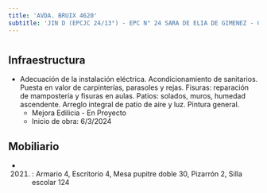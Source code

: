 ```yaml
---
title: 'AVDA. BRUIX 4620'
subtitle: 'JIN D (EPCJC 24/13°) - EPC N° 24 SARA DE ELIA DE GIMENEZ - CECIE N° 13 MARTIN LUTHER KING'
---
```


#
## Infraestructura

* Adecuación de la instalación eléctrica. Acondicionamiento de sanitarios. Puesta en valor de carpinterías, parasoles y rejas. Fisuras: reparación de mampostería y fisuras en aulas. Patios: solados, muros, humedad ascendente. Arreglo integral de patio de aire y luz. Pintura general. 
    + Mejora Edilicia - En Proyecto 
    + Inicio de obra: 6/3/2024 






## Mobiliario

*  (2021) : Armario 4, Escritorio 4, Mesa pupitre doble 30, Pizarrón 2, Silla escolar 124 



